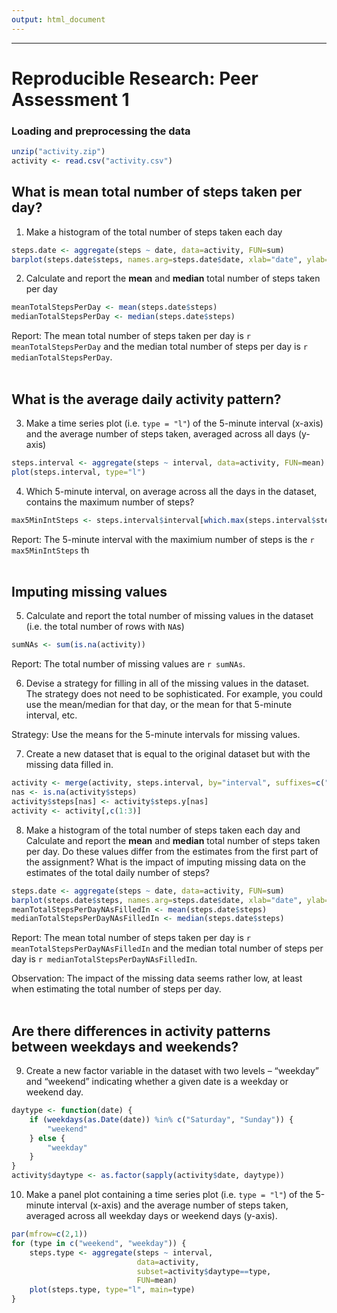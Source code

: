 ```yaml
---
output: html_document
---
```

---
Reproducible Research: Peer Assessment 1
========================================
<!--  With help from Fabian Linzberger (thanks Fabian :-) - this is how I work and follow 
the same principles for this course. -->


### Loading and preprocessing the data

```r
unzip("activity.zip")
activity <- read.csv("activity.csv")
```


## What is mean total number of steps taken per day?

1. Make a histogram of the total number of steps taken each day

```r
steps.date <- aggregate(steps ~ date, data=activity, FUN=sum)
barplot(steps.date$steps, names.arg=steps.date$date, xlab="date", ylab="steps")
```

2. Calculate and report the **mean** and **median** total number of
   steps taken per day

```r
meanTotalStepsPerDay <- mean(steps.date$steps)
medianTotalStepsPerDay <- median(steps.date$steps)
```
Report: The mean total number of steps taken per day is `r meanTotalStepsPerDay` and the median total number of steps per day is `r medianTotalStepsPerDay`.  
\  
\  

## What is the average daily activity pattern?

3. Make a time series plot (i.e. `type = "l"`) of the 5-minute
   interval (x-axis) and the average number of steps taken, averaged
   across all days (y-axis)

```r
steps.interval <- aggregate(steps ~ interval, data=activity, FUN=mean)
plot(steps.interval, type="l")
```

4. Which 5-minute interval, on average across all the days in the
   dataset, contains the maximum number of steps?

```r
max5MinIntSteps <- steps.interval$interval[which.max(steps.interval$steps)]
```
Report: The 5-minute interval with the maximium number of steps is the `r max5MinIntSteps` th  
\  
\  

## Imputing missing values

5. Calculate and report the total number of missing values in the
   dataset (i.e. the total number of rows with `NA`s)

```r
sumNAs <- sum(is.na(activity))
```
Report: The total number of missing values are `r sumNAs`.


6. Devise a strategy for filling in all of the missing values in the
   dataset. The strategy does not need to be sophisticated. For
   example, you could use the mean/median for that day, or the mean
   for that 5-minute interval, etc.

Strategy: Use the means for the 5-minute intervals for missing values.

7. Create a new dataset that is equal to the original dataset but with
   the missing data filled in.

```r
activity <- merge(activity, steps.interval, by="interval", suffixes=c("",".y"))
nas <- is.na(activity$steps)
activity$steps[nas] <- activity$steps.y[nas]
activity <- activity[,c(1:3)]
```

8. Make a histogram of the total number of steps taken each day and
   Calculate and report the **mean** and **median** total number of
   steps taken per day. Do these values differ from the estimates from
   the first part of the assignment? What is the impact of imputing
   missing data on the estimates of the total daily number of steps?

```r
steps.date <- aggregate(steps ~ date, data=activity, FUN=sum)
barplot(steps.date$steps, names.arg=steps.date$date, xlab="date", ylab="steps")
meanTotalStepsPerDayNAsFilledIn <- mean(steps.date$steps)
medianTotalStepsPerDayNAsFilledIn <- median(steps.date$steps)
```
Report: The mean total number of steps taken per day is `r meanTotalStepsPerDayNAsFilledIn`
and the median total number of steps per day is `r medianTotalStepsPerDayNAsFilledIn`.

Observation: The impact of the missing data seems rather low, at least when
estimating the total number of steps per day.  
\  
\  


## Are there differences in activity patterns between weekdays and weekends?

9. Create a new factor variable in the dataset with two levels --
   "weekday" and "weekend" indicating whether a given date is a
   weekday or weekend day.

```r
daytype <- function(date) {
    if (weekdays(as.Date(date)) %in% c("Saturday", "Sunday")) {
        "weekend"
    } else {
        "weekday"
    }
}
activity$daytype <- as.factor(sapply(activity$date, daytype))
```

10. Make a panel plot containing a time series plot (i.e. `type = "l"`)
   of the 5-minute interval (x-axis) and the average number of steps
   taken, averaged across all weekday days or weekend days
   (y-axis).

```r
par(mfrow=c(2,1))
for (type in c("weekend", "weekday")) {
    steps.type <- aggregate(steps ~ interval,
                            data=activity,
                            subset=activity$daytype==type,
                            FUN=mean)
    plot(steps.type, type="l", main=type)
}
```
